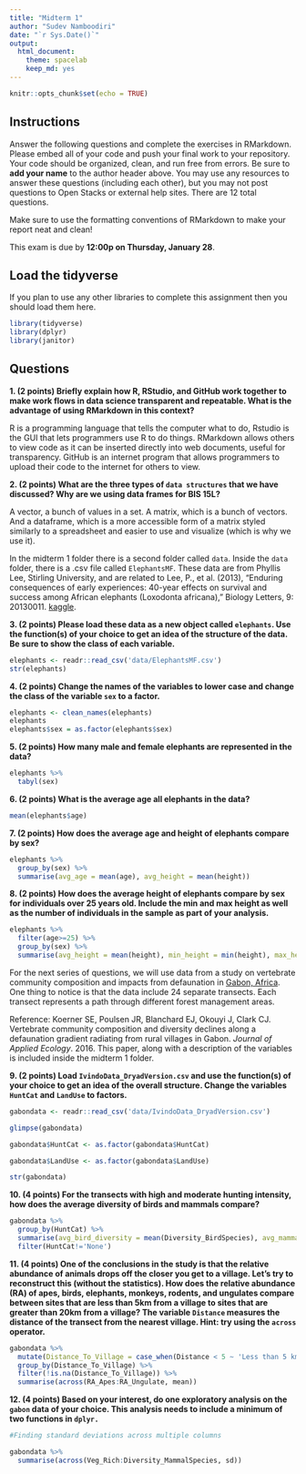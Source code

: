 ```yaml
---
title: "Midterm 1"
author: "Sudev Namboodiri"
date: "`r Sys.Date()`"
output:
  html_document: 
    theme: spacelab
    keep_md: yes
---
```


```r
knitr::opts_chunk$set(echo = TRUE)
```

## Instructions
Answer the following questions and complete the exercises in RMarkdown. Please embed all of your code and push your final work to your repository. Your code should be organized, clean, and run free from errors. Be sure to **add your name** to the author header above. You may use any resources to answer these questions (including each other), but you may not post questions to Open Stacks or external help sites. There are 12 total questions.  

Make sure to use the formatting conventions of RMarkdown to make your report neat and clean!  

This exam is due by **12:00p on Thursday, January 28**.  

## Load the tidyverse
If you plan to use any other libraries to complete this assignment then you should load them here.
```r
library(tidyverse)
library(dplyr)
library(janitor)
```

## Questions
**1. (2 points) Briefly explain how R, RStudio, and GitHub work together to make work flows in data science transparent and repeatable. What is the advantage of using RMarkdown in this context?**  

R is a programming language that tells the computer what to do, Rstudio is the GUI that lets programmers use R to do things. RMarkdown allows others to view code as it can be inserted directly into web documents, useful for transparency. GitHub is an internet program that allows programmers to upload their code to the internet for others to view.

**2. (2 points) What are the three types of `data structures` that we have discussed? Why are we using data frames for BIS 15L?**

A vector, a bunch of values in a set. A matrix, which is a bunch of vectors. And a dataframe, which is a more accessible form of a matrix styled similarly to a spreadsheet and easier to use and visualize (which is why we use it).

In the midterm 1 folder there is a second folder called `data`. Inside the `data` folder, there is a .csv file called `ElephantsMF`. These data are from Phyllis Lee, Stirling University, and are related to Lee, P., et al. (2013), "Enduring consequences of early experiences: 40-year effects on survival and success among African elephants (Loxodonta africana)," Biology Letters, 9: 20130011. [kaggle](https://www.kaggle.com/mostafaelseidy/elephantsmf).  

**3. (2 points) Please load these data as a new object called `elephants`. Use the function(s) of your choice to get an idea of the structure of the data. Be sure to show the class of each variable.**

```r
elephants <- readr::read_csv('data/ElephantsMF.csv')
str(elephants)

```


**4. (2 points) Change the names of the variables to lower case and change the class of the variable `sex` to a factor.**
```r
elephants <- clean_names(elephants)
elephants
elephants$sex = as.factor(elephants$sex)

```

**5. (2 points) How many male and female elephants are represented in the data?**

```r
elephants %>%
  tabyl(sex)

```


**6. (2 points) What is the average age all elephants in the data?**

```r

mean(elephants$age)

```


**7. (2 points) How does the average age and height of elephants compare by sex?**

```r

elephants %>%
  group_by(sex) %>%
  summarise(avg_age = mean(age), avg_height = mean(height))

```


**8. (2 points) How does the average height of elephants compare by sex for individuals over 25 years old. Include the min and max height as well as the number of individuals in the sample as part of your analysis.**

```r

elephants %>%
  filter(age>=25) %>%
  group_by(sex) %>%
  summarise(avg_height = mean(height), min_height = min(height), max_height = max(height), no_of_individuals = n())

```


For the next series of questions, we will use data from a study on vertebrate community composition and impacts from defaunation in [Gabon, Africa](https://en.wikipedia.org/wiki/Gabon). One thing to notice is that the data include 24 separate transects. Each transect represents a path through different forest management areas.  

Reference: Koerner SE, Poulsen JR, Blanchard EJ, Okouyi J, Clark CJ. Vertebrate community composition and diversity declines along a defaunation gradient radiating from rural villages in Gabon. _Journal of Applied Ecology_. 2016. This paper, along with a description of the variables is included inside the midterm 1 folder.  

**9. (2 points) Load `IvindoData_DryadVersion.csv` and use the function(s) of your choice to get an idea of the overall structure. Change the variables `HuntCat` and `LandUse` to factors.**

```r
gabondata <- readr::read_csv('data/IvindoData_DryadVersion.csv')

glimpse(gabondata)

gabondata$HuntCat <- as.factor(gabondata$HuntCat)

gabondata$LandUse <- as.factor(gabondata$LandUse)

str(gabondata)

```


**10. (4 points) For the transects with high and moderate hunting intensity, how does the average diversity of birds and mammals compare?**

```r
gabondata %>%
  group_by(HuntCat) %>%
  summarise(avg_bird_diversity = mean(Diversity_BirdSpecies), avg_mammal_diversity =mean(Diversity_MammalSpecies))%>%
  filter(HuntCat!='None')
```



**11. (4 points) One of the conclusions in the study is that the relative abundance of animals drops off the closer you get to a village. Let's try to reconstruct this (without the statistics). How does the relative abundance (RA) of apes, birds, elephants, monkeys, rodents, and ungulates compare between sites that are less than 5km from a village to sites that are greater than 20km from a village? The variable `Distance` measures the distance of the transect from the nearest village. Hint: try using the `across` operator.**  
```r

gabondata %>%
  mutate(Distance_To_Village = case_when(Distance < 5 ~ 'Less than 5 km', Distance > 20 ~ 'More than 20 km')) %>%
  group_by(Distance_To_Village) %>%
  filter(!is.na(Distance_To_Village)) %>%
  summarise(across(RA_Apes:RA_Ungulate, mean))

```

**12. (4 points) Based on your interest, do one exploratory analysis on the `gabon` data of your choice. This analysis needs to include a minimum of two functions in `dplyr.`**

```r

#Finding standard deviations across multiple columns

gabondata %>%
  summarise(across(Veg_Rich:Diversity_MammalSpecies, sd))


```

